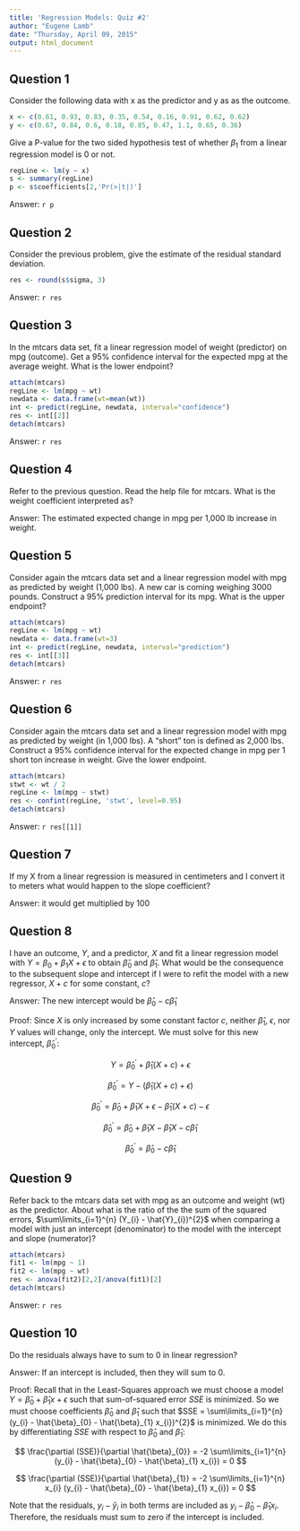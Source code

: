 ---
title: 'Regression Models: Quiz #2'
author: "Eugene Lamb"
date: "Thursday, April 09, 2015"
output: html_document
---

## Question 1

Consider the following data with x as the predictor and y as as the outcome.

```{r}
x <- c(0.61, 0.93, 0.83, 0.35, 0.54, 0.16, 0.91, 0.62, 0.62)
y <- c(0.67, 0.84, 0.6, 0.18, 0.85, 0.47, 1.1, 0.65, 0.36)
```

Give a P-value for the two sided hypothesis test of whether $\beta_{1}$ from a linear regression model is 0 or not.

```{r}
regLine <- lm(y ~ x)
s <- summary(regLine)
p <- s$coefficients[2,'Pr(>|t|)']
```

Answer: `r p`

## Question 2

Consider the previous problem, give the estimate of the residual standard deviation.

```{r}
res <- round(s$sigma, 3)
```

Answer: `r res`

## Question 3

In the mtcars data set, fit a linear regression model of weight (predictor) on mpg (outcome). Get a 95% confidence interval for the expected mpg at the average weight. What is the lower endpoint?

```{r}
attach(mtcars)
regLine <- lm(mpg ~ wt)
newdata <- data.frame(wt=mean(wt))
int <- predict(regLine, newdata, interval="confidence")
res <- int[[2]]
detach(mtcars)
```

Answer: `r res` 

## Question 4

Refer to the previous question. Read the help file for mtcars. What is the weight coefficient interpreted as?

Answer: The estimated expected change in mpg per 1,000 lb increase in weight.

## Question 5

Consider again the mtcars data set and a linear regression model with mpg as predicted by weight (1,000 lbs). A new car is coming weighing 3000 pounds. Construct a 95% prediction interval for its mpg. What is the upper endpoint?

```{r}
attach(mtcars)
regLine <- lm(mpg ~ wt)
newdata <- data.frame(wt=3)
int <- predict(regLine, newdata, interval="prediction")
res <- int[[3]]
detach(mtcars)
```

Answer: `r res`

## Question 6

Consider again the mtcars data set and a linear regression model with mpg as predicted by weight (in 1,000 lbs). A "short" ton is defined as 2,000 lbs. Construct a 95% confidence interval for the expected change in mpg per 1 short ton increase in weight. Give the lower endpoint.

```{r}
attach(mtcars)
stwt <- wt / 2
regLine <- lm(mpg ~ stwt)
res <- confint(regLine, 'stwt', level=0.95)
detach(mtcars)
```

Answer: `r res[[1]]` 

## Question 7

If my X from a linear regression is measured in centimeters and I convert it to meters what would happen to the slope coefficient?

Answer: it would get multiplied by 100

## Question 8

I have an outcome, $Y$, and a predictor, $X$ and fit a linear regression model with $Y = \beta_{0} + \beta_{1} X + \epsilon$ to obtain $\hat{\beta}_{0}$ and $\hat{\beta}_{1}$. What would be the consequence to the subsequent slope and intercept if I were to refit the model with a new regressor, $X + c$ for some constant, $c$?

Answer: The new intercept would be $\hat{\beta}_{0} - c \hat{\beta}_{1}$

Proof: Since $X$ is only increased by some constant factor $c$, neither $\hat{\beta}_{1}$, $\epsilon$, nor $Y$ values will change, only the intercept.  We must solve for this new intercept, $\hat{\beta}_{0}^{'}$:

$$
Y = \hat{\beta}_{0}^{'} + \hat{\beta}_{1} (X + c) + \epsilon
$$

$$
\hat{\beta}_{0}^{'} = Y - (\hat{\beta}_{1} (X + c) + \epsilon)
$$

$$
\hat{\beta}_{0}^{'} =  \hat{\beta}_{0} + \hat{\beta}_{1} X + \epsilon - \hat{\beta}_{1} (X + c) - \epsilon
$$

$$
\hat{\beta}_{0}^{'} = \hat{\beta}_{0} + \hat{\beta}_{1} X - \hat{\beta}_{1} X - c \hat{\beta}_{1} 
$$

$$
\hat{\beta}_{0}^{'} = \hat{\beta}_{0} - c \hat{\beta}_{1}
$$

## Question 9

Refer back to the mtcars data set with mpg as an outcome and weight (wt) as the predictor. About what is the ratio of the the sum of the squared errors, $\sum\limits_{i=1}^{n} (Y_{i} - \hat{Y}_{i})^{2}$ when comparing a model with just an intercept (denominator) to the model with the intercept and slope 
(numerator)?

```{r}
attach(mtcars)
fit1 <- lm(mpg ~ 1)
fit2 <- lm(mpg ~ wt)
res <- anova(fit2)[2,2]/anova(fit1)[2]
detach(mtcars)
```

Answer: `r res`

## Question 10
Do the residuals always have to sum to 0 in linear regression?

Answer: If an intercept is included, then they will sum to 0.

Proof:  Recall that in the Least-Squares approach we must choose a model $Y = \hat{\beta}_{0} + \hat{\beta}_{1} x + \epsilon$ such that sum-of-squared error $SSE$ is minimized.  So we must choose coefficients $\hat{\beta}_{0}$ and $\hat{\beta}_{1}$ such that $SSE =  \sum\limits_{i=1}^{n} (y_{i} - \hat{\beta}_{0} - \hat{\beta}_{1} x_{i})^{2}$ is minimized.  We do this by differentiating $SSE$ with respect to $\hat{\beta}_{0}$ and $\hat{\beta}_{1}$:

$$
\frac{\partial (SSE)}{\partial \hat{\beta}_{0}}
   = -2 \sum\limits_{i=1}^{n} (y_{i} - \hat{\beta}_{0} - \hat{\beta}_{1} x_{i}) = 0
$$

$$
\frac{\partial (SSE)}{\partial \hat{\beta}_{1}}
   = -2 \sum\limits_{i=1}^{n} x_{i} (y_{i} - \hat{\beta}_{0} - \hat{\beta}_{1} x_{i}) = 0
$$

Note that the residuals, $y_{i} - \hat{y}_{i}$ in both terms are included as $y_{i} - \hat{\beta}_{0} - \hat{\beta}_{1} x_{i}$.  Therefore, the residuals must sum to zero if the intercept is included.
